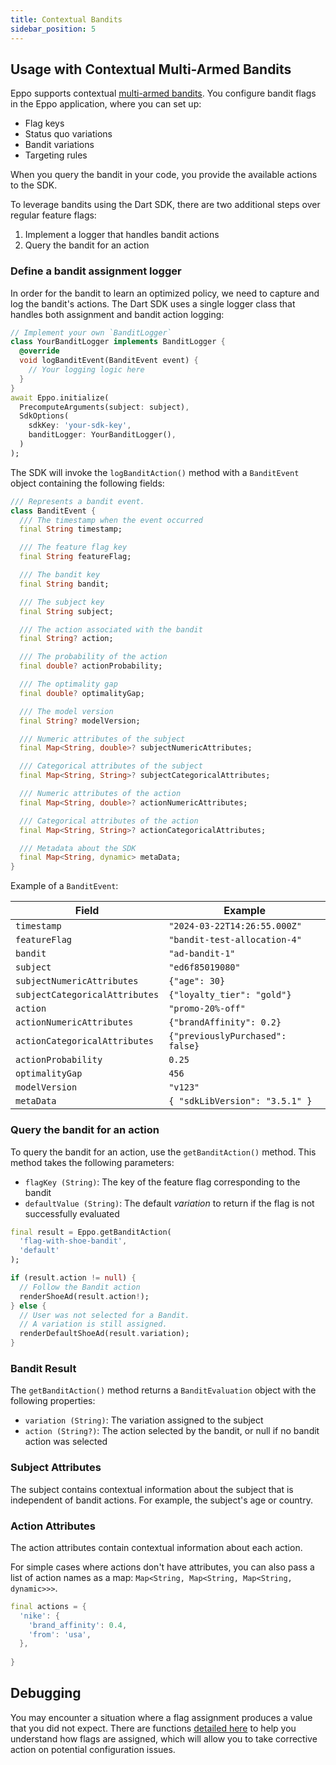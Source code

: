 ```yaml
---
title: Contextual Bandits
sidebar_position: 5
---
```



## Usage with Contextual Multi-Armed Bandits

Eppo supports contextual [multi-armed bandits](/contextual-bandits). You configure bandit flags in the Eppo application, where you can set up:

- Flag keys
- Status quo variations
- Bandit variations
- Targeting rules

When you query the bandit in your code, you provide the available actions to the SDK.

To leverage bandits using the Dart SDK, there are two additional steps over regular feature flags:

1. Implement a logger that handles bandit actions
2. Query the bandit for an action

### Define a bandit assignment logger

In order for the bandit to learn an optimized policy, we need to capture and log the bandit's actions.
The Dart SDK uses a single logger class that handles both assignment and bandit action logging:

```dart
// Implement your own `BanditLogger`
class YourBanditLogger implements BanditLogger {
  @override
  void logBanditEvent(BanditEvent event) {
    // Your logging logic here
  }
}
await Eppo.initialize(
  PrecomputeArguments(subject: subject),
  SdkOptions(
    sdkKey: 'your-sdk-key',
    banditLogger: YourBanditLogger(),
  )
);
```

The SDK will invoke the `logBanditAction()` method with a `BanditEvent` object containing the following fields:

```dart
/// Represents a bandit event.
class BanditEvent {
  /// The timestamp when the event occurred
  final String timestamp;

  /// The feature flag key
  final String featureFlag;

  /// The bandit key
  final String bandit;

  /// The subject key
  final String subject;

  /// The action associated with the bandit
  final String? action;

  /// The probability of the action
  final double? actionProbability;

  /// The optimality gap
  final double? optimalityGap;

  /// The model version
  final String? modelVersion;

  /// Numeric attributes of the subject
  final Map<String, double>? subjectNumericAttributes;

  /// Categorical attributes of the subject
  final Map<String, String>? subjectCategoricalAttributes;

  /// Numeric attributes of the action
  final Map<String, double>? actionNumericAttributes;

  /// Categorical attributes of the action
  final Map<String, String>? actionCategoricalAttributes;

  /// Metadata about the SDK
  final Map<String, dynamic> metaData;
}
```

Example of a `BanditEvent`:

| Field                          | Example                          |
| ------------------------------ | -------------------------------- |
| `timestamp`                    | `"2024-03-22T14:26:55.000Z"`     |
| `featureFlag`                  | `"bandit-test-allocation-4"`     |
| `bandit`                       | `"ad-bandit-1"`                  |
| `subject`                      | `"ed6f85019080"`                 |
| `subjectNumericAttributes`     | `{"age": 30}`                    |
| `subjectCategoricalAttributes` | `{"loyalty_tier": "gold"}`       |
| `action`                       | `"promo-20%-off"`                |
| `actionNumericAttributes`      | `{"brandAffinity": 0.2}`         |
| `actionCategoricalAttributes`  | `{"previouslyPurchased": false}` |
| `actionProbability`            | `0.25`                           |
| `optimalityGap`                | `456`                            |
| `modelVersion`                 | `"v123"`                         |
| `metaData`                     | `{ "sdkLibVersion": "3.5.1" }`   |

### Query the bandit for an action

To query the bandit for an action, use the `getBanditAction()` method. This method takes the following parameters:

- `flagKey (String)`: The key of the feature flag corresponding to the bandit
- `defaultValue (String)`: The default _variation_ to return if the flag is not successfully evaluated

```dart
final result = Eppo.getBanditAction(
  'flag-with-shoe-bandit',
  'default'
);

if (result.action != null) {
  // Follow the Bandit action
  renderShoeAd(result.action!);
} else {
  // User was not selected for a Bandit.
  // A variation is still assigned.
  renderDefaultShoeAd(result.variation);
}
```

### Bandit Result

The `getBanditAction()` method returns a `BanditEvaluation` object with the following properties:

- `variation (String)`: The variation assigned to the subject
- `action (String?)`: The action selected by the bandit, or null if no bandit action was selected

### Subject Attributes

The subject contains contextual information about the subject that is independent of bandit actions.
For example, the subject's age or country.

### Action Attributes

The action attributes contain contextual information about each action.

For simple cases where actions don't have attributes, you can also pass a list of action names as a map: `Map<String, Map<String, Map<String, dynamic>>>`.

```dart
final actions = {
  'nike': {
    'brand_affinity': 0.4,
    'from': 'usa',
  },
  
}
```

## Debugging

You may encounter a situation where a flag assignment produces a value that you did not expect. 
There are functions [detailed here](/sdks/sdk-features/debugging-flag-assignment/) to help you understand how flags are assigned, 
which will allow you to take corrective action on potential configuration issues.
